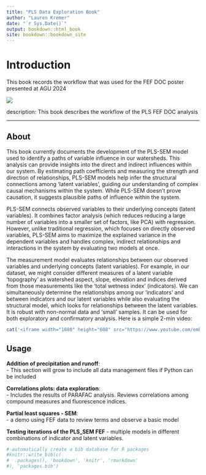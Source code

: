 ```yaml
---
title: "PLS Data Exploration Book"
author: "Lauren Kremer"
date: "`r Sys.Date()`"
output: bookdown::html_book
site: bookdown::bookdown_site
---
```


# Introduction

This book records the workflow that was used for the FEF DOC poster presented at AGU 2024

![](images/cover_image_1.jpg)

description:  This book describes the workflow of the PLS FEF DOC analysis

---

## About

This book currently documents the development of the PLS-SEM model used to identify a paths of variable influence in our watersheds. This analysis can provide insights into the direct and indirect influences within our system. By estimating path coefficients and measuring the strength and direction of relationships, PLS-SEM models help infer the structural connections among 'latent variables', guiding our understanding of complex causal mechanisms within the system. While PLS-SEM doesn't prove causation, it suggests plausible paths of influence within the system.

PLS-SEM connects observed variables to their underlying concepts (latent variables). It combines factor analysis (which reduces reducing a large number of variables into a smaller set of factors, like PCA) with regression. However, unlike traditional regression, which focuses on directly observed variables, PLS-SEM aims to maximize the explained variance in the dependent variables and handles complex, indirect relationships and interactions in the system by evaluating two models at once.

The measurement model evaluates relationships between our observed variables and underlying concepts (latent variables). For example, in our dataset, we might consider different measures of a latent variable 'topography' as watershed aspect, slope, elevation and indices derived from those measurements like the 'total wetness index' (indicators). We can simultaneously determine the relationships among our 'indicators' and between indicators and our latent variables while also evaluating the structural model, which looks for relationships between the latent variables. It is robust with non-normal data and 'small' samples. It can be used for both exploratory and confirmatory analysis. Here is a simple 2-min video: 

```r
cat('<iframe width="1080" height="608" src="https://www.youtube.com/embed/XR1bZp9IOmM" title="PLS SEM: Partial Least Squares Structural Equation Modeling" frameborder="0" allow="accelerometer; autoplay; clipboard-write; encrypted-media; gyroscope; picture-in-picture; web-share" referrerpolicy="strict-origin-when-cross-origin" allowfullscreen></iframe>')
```

## Usage 

**Addition of precipitation and runoff**: <br> 
- This section will grow to include all data management files if Python can be included 

**Correlations plots: data exploration**: <br>
- Includes the results of PARAFAC analysis. Reviews correlations among compound measures and fluorescence indices. 

**Partial least squares - SEM**: <br> 
- a demo using FEF data to review terms and observe a basic model

**Testing iterations of the PLS_SEM FEF**
- multiple models in different combinations of indicator and latent variables. 



```r
# automatically create a bib database for R packages
#knitr::write_bib(c(
#  .packages(), 'bookdown', 'knitr', 'rmarkdown'
#), 'packages.bib')
```
